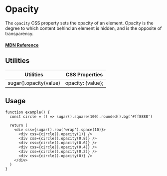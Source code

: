 # Opacity

The `opacity` CSS property sets the opacity of an element. Opacity is the degree to which content behind an element is hidden, and is the opposite of transparency.

#### [MDN Reference](https://developer.mozilla.org/docs/Web/CSS/opacity)

## Utilities

| Utilities              | CSS Properties    |
| ---------------------- | ----------------- |
| sugar().opacity(value) | opacity: {value}; |

## Usage

```tsx live
function example() {
  const circle = () => sugar().square(100).rounded().bg('#ff8888')

  return (
    <div css={sugar().row('wrap').space(10)}>
      <div css={circle().opacity(1)} />
      <div css={circle().opacity(0.8)} />
      <div css={circle().opacity(0.6)} />
      <div css={circle().opacity(0.4)} />
      <div css={circle().opacity(0.2)} />
      <div css={circle().opacity(0)} />
    </div>
  )
}
```
